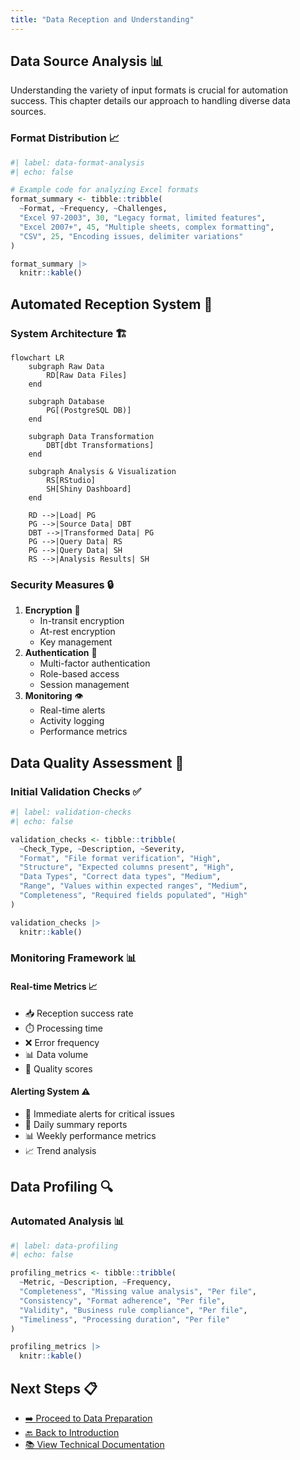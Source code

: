 ```yaml
---
title: "Data Reception and Understanding"
---
```


## Data Source Analysis 📊

Understanding the variety of input formats is crucial for automation success. This chapter details our approach to handling diverse data sources.

### Format Distribution 📈

```r
#| label: data-format-analysis
#| echo: false

# Example code for analyzing Excel formats
format_summary <- tibble::tribble(
  ~Format, ~Frequency, ~Challenges,
  "Excel 97-2003", 30, "Legacy format, limited features",
  "Excel 2007+", 45, "Multiple sheets, complex formatting",
  "CSV", 25, "Encoding issues, delimiter variations"
)

format_summary |> 
  knitr::kable()
```

## Automated Reception System 🤖

### System Architecture 🏗️

```mermaid
flowchart LR
    subgraph Raw Data
        RD[Raw Data Files]
    end

    subgraph Database
        PG[(PostgreSQL DB)]
    end

    subgraph Data Transformation
        DBT[dbt Transformations]
    end

    subgraph Analysis & Visualization
        RS[RStudio]
        SH[Shiny Dashboard]
    end

    RD -->|Load| PG
    PG -->|Source Data| DBT
    DBT -->|Transformed Data| PG
    PG -->|Query Data| RS
    PG -->|Query Data| SH
    RS -->|Analysis Results| SH
```

### Security Measures 🔒

1. **Encryption** 🔐
   - In-transit encryption
   - At-rest encryption
   - Key management

2. **Authentication** 👤
   - Multi-factor authentication
   - Role-based access
   - Session management

3. **Monitoring** 👁️
   - Real-time alerts
   - Activity logging
   - Performance metrics

## Data Quality Assessment 🎯

### Initial Validation Checks ✅

```r
#| label: validation-checks
#| echo: false

validation_checks <- tibble::tribble(
  ~Check_Type, ~Description, ~Severity,
  "Format", "File format verification", "High",
  "Structure", "Expected columns present", "High",
  "Data Types", "Correct data types", "Medium",
  "Range", "Values within expected ranges", "Medium",
  "Completeness", "Required fields populated", "High"
)

validation_checks |> 
  knitr::kable()
```

### Monitoring Framework 📊

#### Real-time Metrics 📈

- 📥 Reception success rate
- ⏱️ Processing time
- ❌ Error frequency
- 📊 Data volume
- 🎯 Quality scores

#### Alerting System ⚠️

- 🔔 Immediate alerts for critical issues
- 📧 Daily summary reports
- 📊 Weekly performance metrics
- 📈 Trend analysis

## Data Profiling 🔍

### Automated Analysis 📊

```r
#| label: data-profiling
#| echo: false

profiling_metrics <- tibble::tribble(
  ~Metric, ~Description, ~Frequency,
  "Completeness", "Missing value analysis", "Per file",
  "Consistency", "Format adherence", "Per file",
  "Validity", "Business rule compliance", "Per file",
  "Timeliness", "Processing duration", "Per file"
)

profiling_metrics |> 
  knitr::kable()
```

## Next Steps 📋

- [➡️ Proceed to Data Preparation](03-data-preparation.qmd)
- [🔙 Back to Introduction](01-introduction.qmd)
- [📚 View Technical Documentation](appendix-a.qmd)
